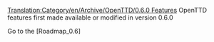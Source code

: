 [[Translation:Category/en/Archive/OpenTTD/0.6.0 Features]]
OpenTTD features first made available or modified in version 0.6.0

Go to the [Roadmap_0.6]